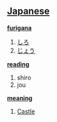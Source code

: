 == [[Japanese]] ==                                          

'''[[furigana]]'''
# [[しろ]]
# [[じょう]]

'''[[reading]]'''
# shiro
# jou

'''[[meaning]]'''
# [[Castle]]